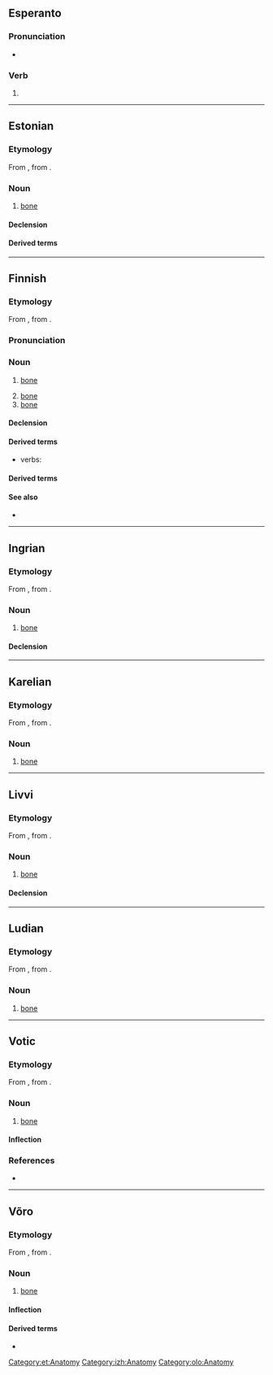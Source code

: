 {{also|lưu}}
==Esperanto==

===Pronunciation===
* {{IPA|eo|/ˈluu/}}

===Verb===
{{eo-head}}

# {{eo-form of|lu|u}}

----

==Estonian==

===Etymology===
From {{inh|et|fiu-fin-pro|*luu}}, from {{der|et|urj-pro|*luwe}}.

===Noun===
{{et-noun|luu|luud}}

# {{lb|et|skeleton}} [[bone]]

====Declension====
{{et-decl-idee|luu}}

====Derived terms====
{{der4|et
|alalõualuu
|keeleluu
|kiilluu
|kiiruluu
|kuklaluu
|küünarluu
|ninaluu
|oimuluu
|otsmikuluu
|pealuu
|peeniseluu
|pindluu
|pisaraluu
|põhiluu
|sahkluu
|sarnaluu
|suulaeluu
|sõelluu
|ülalõualuu}}

[[Category:et:Anatomy]]

----

==Finnish==

===Etymology===
From {{inh|fi|fiu-fin-pro|*luu}}, from {{inh|fi|urj-pro|*luwe}}.

===Pronunciation===
{{fi-p}}

===Noun===
{{fi-noun}}

# {{lb|fi|skeleton}} [[bone]]
# [[bone]] {{gloss|material}}
# [[bone]] {{gloss|part of a corset}}

====Declension====
{{fi-decl-maa|luu|a}}

====Derived terms====
{{der4|fi|title=adjectives|luinen|luiseva|luumainen|luuton}}
* verbs: {{l|fi|luutua}}

====Derived terms====
{{der4|fi
|alaleukaluu
|arpaluu
|hammasluu
|hankaluu
|häntäluu
|häpyluu
|istuinluu
|jalkapöydänluu
|jänneluu
|kalanluu
|kantaluu
|kehräluu
|kehräsluu
|kieliluu
|kilpikonnanluu
|kirsikanluu
|kuuloluu
|kuutioluu
|kylkiluu
|kyynärluu
|kämmenluu
|lapaluu
|leukaluu
|lonkkaluu
|luujauho
|luukala
|luukalvo
|luukampa
|luukasvain
|luukato
|luukeitto
|luukudos
|luukyhmy
|luumarja
|luumätä
|luunappi
|luunaula
|luunkova
|luunmurtuma
|luunsiirto
|luunsiirtoleikkaus
|luunsiru
|luupiikki
|luuposliini
|luupää
|luurakenne
|luuranko
|luusolu
|luusolukko
|luusyöpä
|luutua
|luutuma
|luutuneisuus
|luuvalo
|luuviitonen
|luuvitonen
|luuviulu
|luuydin
|luuytimensiirto
|mursunluu
|nenäluu
|nilkkaluu
|norsunluu
|ohimoluu
|olkaluu
|otsaluu
|pankkaluu
|pohjeluu
|poronluu
|poskiluu
|puruluu
|päälaenluu
|pääluu
|ranneluu
|reisiluu
|ristiluu
|seulaluu
|siitinluu
|solisluu
|sormiluu
|suoliluu
|suulaenluu
|sääriluu
|takaraivonluu
|telaluu
|toivomusluu
|umpiluu
|vaajaluu
|vaivaisenluu
|varpaanluu
|varvasluu
|vasaraluu
|veneluu
|välileuanluu
|värttinäluu
|ydinluu
|yläleukaluu
}}

====See also====
* {{l|fi|ruoto}}

----

==Ingrian==

===Etymology===
From {{inh|izh|fiu-fin-pro|*luu}}, from {{der|izh|urj-pro|*luwe}}.

===Noun===
{{izh-noun|luun|luuta}}

# [[bone]]

====Declension====
{{izh-decl|luu|luun|luuta|luuhu|luuz|luust|luulle|luul|luult|luuks|luun|luut|luijjen|luita|luihe|luiz|luist|luille|luil|luilt|luiks|luin}}

[[Category:izh:Anatomy]]

----

==Karelian==

===Etymology===
From {{inh|krl|fiu-fin-pro|*luu}}, from {{der|krl|urj-pro|*luwe}}.

===Noun===
{{head|krl|noun}}

# [[bone]]

----

==Livvi==

===Etymology===
From {{inh|olo|fiu-fin-pro|*luu}}, from {{der|olo|urj-pro|*luwe}}.

===Noun===
{{olo-noun|luun|luudu}}

# [[bone]]

====Declension====
{{krl-decl|title=luu|luu|luun|luudu|luun|luus|luuspäi|luuh|luul|luulpäi|luule|luunnu|luukse|–|luuttah|luunke|luuči
|luut|luuloin|luuloi|luut|luulois|luuloispäi|luuloih|luuloil|luuloilpäi|luuloile|luuloinnu|luuloikse|luuloin|luuloittah|luuloinke|luuloiči}}

[[Category:olo:Anatomy]]

----

==Ludian==

===Etymology===
From {{inh|lud|fiu-fin-pro|*luu}}, from {{der|lud|urj-pro|*luwe}}.

===Noun===
{{head|lud|noun}}

# [[bone]]

----

==Votic==

===Etymology===
From {{inh|vot|fiu-fin-pro|*luu}}, from {{der|vot|urj-pro|*luwe}}.

===Noun===
{{vot-noun|luu|luut}}

# [[bone]]

====Inflection====
{{vot-decl|luu|luu|luut|luhõõ|luuz|luuss|luulõ|luull|luult|luussi|luuna|luuka|luussa|luud|luďďe|luit|luise|luiz|luiss|luilõ|luill|luilt|luissi|luina|luika|luissa}}

===References===
* {{R:vot:VKS}}

{{topics|vot|Body}}

----

==Võro==

===Etymology===
From {{inh|vro|fiu-fin-pro|*luu}}, from {{der|vro|urj-pro|*luwe}}.

===Noun===
{{vro-noun|luu|luud}}

# [[bone]]

====Inflection====
{{vro-decl-stems|a|luu|luu|luud|luuhõ|ill_sg2=luuhtõ|luiõ|luid|luihõ|ill_pl2=luihtõ|lui}}

====Derived terms====
* {{l|vro|elevandiluu}}

{{topics|vro|Body}}